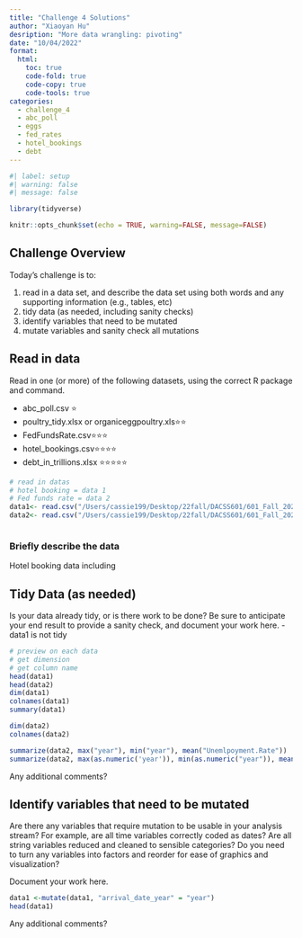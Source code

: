 ```yaml
---
title: "Challenge 4 Solutions"
author: "Xiaoyan Hu"
desription: "More data wrangling: pivoting"
date: "10/04/2022"
format:
  html:
    toc: true
    code-fold: true
    code-copy: true
    code-tools: true
categories:
  - challenge_4
  - abc_poll
  - eggs
  - fed_rates
  - hotel_bookings
  - debt
---
```


```r
#| label: setup
#| warning: false
#| message: false

library(tidyverse)

knitr::opts_chunk$set(echo = TRUE, warning=FALSE, message=FALSE)
```

## Challenge Overview

Today's challenge is to:

1)  read in a data set, and describe the data set using both words and any supporting information (e.g., tables, etc)
2)  tidy data (as needed, including sanity checks)
3)  identify variables that need to be mutated
4)  mutate variables and sanity check all mutations

## Read in data

Read in one (or more) of the following datasets, using the correct R package and command.

-   abc_poll.csv ⭐
-   poultry_tidy.xlsx or organiceggpoultry.xls⭐⭐
-   FedFundsRate.csv⭐⭐⭐
-   hotel_bookings.csv⭐⭐⭐⭐
-   debt_in_trillions.xlsx ⭐⭐⭐⭐⭐

```r
# read in datas
# hotel booking = data 1
# Fed funds rate = data 2
data1<- read.csv("/Users/cassie199/Desktop/22fall/DACSS601/601_Fall_2022/posts/_data/hotel_bookings.csv")
data2<- read.csv("/Users/cassie199/Desktop/22fall/DACSS601/601_Fall_2022/posts/_data/FedFundsRate.csv")



```

### Briefly describe the data
Hotel booking data including 

## Tidy Data (as needed)

Is your data already tidy, or is there work to be done? Be sure to anticipate your end result to provide a sanity check, and document your work here.
 - data1 is not tidy

```r
# preview on each data
# get dimension
# get column name 
head(data1)
head(data2)
dim(data1)
colnames(data1)
summary(data1)

dim(data2)
colnames(data2)

summarize(data2, max("year"), min("year"), mean("Unemlpoyment.Rate"))
summarize(data2, max(as.numeric('year')), min(as.numeric("year")), mean(as.numeric("Unemlpoyment.Rate")))

```

Any additional comments?

## Identify variables that need to be mutated

Are there any variables that require mutation to be usable in your analysis stream? For example, are all time variables correctly coded as dates? Are all string variables reduced and cleaned to sensible categories? Do you need to turn any variables into factors and reorder for ease of graphics and visualization?

Document your work here.

```r
data1 <-mutate(data1, "arrival_date_year" = "year")
head(data1)
```

Any additional comments?
